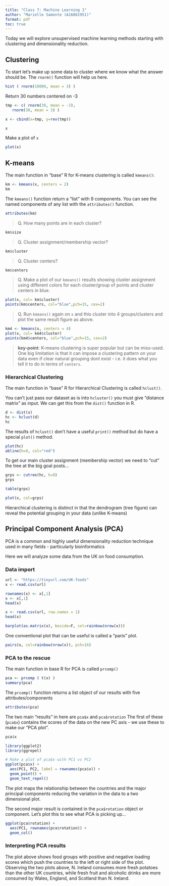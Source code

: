 ```yaml
---
title: "Class 7: Machine Learning 1"
author: "Marielle Samonte (A16861951)"
format: pdf
toc: true
---
```


Today we will explore unsupervised machine learning methods starting with clustering and dimensionality reduction.

## Clustering

To start let's make up some data to cluster where we know what the answer should be. The `rnorm()` function will help us here. 

```r
hist ( rnorm(10000, mean = 3) )
```

Return 30 numbers centered on -3

```r
tmp <- c( rnorm(30, mean = -3),
   rnorm(30, mean = 3) )

x <- cbind(x=tmp, y=rev(tmp))

x
```

Make a plot of `x`

```r
plot(x)
```

## K-means

The main function in "base" R for K-means clustering is called `kmeans()`:

```r
km <- kmeans(x, centers = 2)
km
```
The `kmeans()` function return a "list" with 9 components. You can see the named components of any list with the  `attributes()` function. 

```r
attributes(km)
```

> Q. How many points are in each cluster?

```r
km$size
```

> Q. Cluster assignment/membership vector?

```r
km$cluster
```

> Q. Cluster centers?

```r
km$centers
```


> Q. Make a plot of our `kmeans()` results showing cluster assignment using different colors for each cluster/group of points and cluster centers in blue.

```r
plot(x, col= km$cluster)
points(km$centers, col="blue",pch=15, cex=2)
```

> Q. Run `kmeans()` again on `x` and this cluster into 4 groups/clusters and plot the same result figure as above. 

```r
km4 <- kmeans(x, centers = 4)
plot(x, col= km4$cluster)
points(km4$centers, col="blue",pch=15, cex=2)
```

> **key-point**: K-means clustering is super popular but can be miss-used. One big limitation is that it can impose a clustering pattern on your data even if clear natural grouping dont exist - i.e. it does what you tell it to do in terms of `centers`.

### Hierarchical Clustering

The main function in "base" R for Hierarchical Clustering is called `hclust()`.

You can't just pass our dataset as is into `hcluster()` you must give "distance matrix" as input. We can get this from the `dist()` function in R. 

```r
d <- dist(x)
hc <- hclust(d)
hc
```

The results of `hclust()` don't have a useful `print()` method but do have a special `plot()` method. 

```r
plot(hc)
abline(h=8, col="red")
```

To get our main cluster assignment (membership vector) we need to "cut" the tree at the big goal posts...

```r
grps <- cutree(hc, h=8)
grps
```

```r
table(grps)
```

```r
plot(x, col=grps)
```

Hierarchical clustering is distinct in that the dendrogram (tree figure) can reveal the potential grouping in your data (unlike K-means)

## Principal Component Analysis (PCA)

PCA is a common and highly useful dimensionality reduction technique used in many fields - particularly bioinformatics

Here we will analyze some data from the UK on food consumption.

### Data import

```r
url <- "https://tinyurl.com/UK-foods"
x <- read.csv(url)
```

```r
rownames(x) <- x[,1]
x <- x[,1]
head(x)
```

```r
x <- read.csv(url, row.names = 1)
head(x)
```

```r
barplot(as.matrix(x), beside=F, col=rainbow(nrow(x)))
```

One conventional plot that can be useful is called a "paris" plot.

```r
pairs(x, col=rainbow(nrow(x)), pch=16)
```

### PCA to the rescue

The main function in base R for PCA is called `prcomp()`

```r
pca <- prcomp ( t(x) )
summary(pca)
```

The `prcomp()` function returns a list object of our results with five attributes/components

```r
attributes(pca)
```

The two main "results" in here are `pca$x` and `pca$rotation`
The first of these (`pca$x`) contains the scores of the data on the new PC axis - we use these to make our "PCA plot".

```r
pca$x
```

```r
library(ggplot2)
library(ggrepel)

# Make a plot of pca$x with PC1 vs PC2
ggplot(pca$x) + 
  aes(PC1, PC2, label = rownames(pca$x)) +
  geom_point() +
  geom_text_repel()
```
The plot maps the relationship between the countries and the major principal components reducing the variation in the data to a two dimensional plot. 

The second major result is contained in the `pca$rotation` object or component. Let's plot this to see what PCA is picking up...

```r
ggplot(pca$rotation) +
  aes(PC1, rownames(pca$rotation)) +
  geom_col()
```
### Interpreting PCA results

The plot above shows food groups with positive and negative loading scores which push the countries to the left or right side of the plot. Observing the two plots above, N. Ireland consumes more fresh potatoes than the other UK countries, while fresh fruit and alcoholic drinks are more consumed by Wales, England, and Scotland than N. Ireland.


